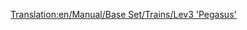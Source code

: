 [[Translation:en/Manual/Base Set/Trains/Lev3 'Pegasus']]
{{it/Manuale/Set base/Treni/StatLocomotive|Image=[[File:en/Manual/Base Set/Trains/Lev3pegasus.png]]
|Nome=Lev3 "Pegasus"
|Costo=192.186
|Velocità=482
|Peso=130 
|Potenza=11.186
|Motore=
|Rotaia=3
|Annuale=7.142
|Progettata=2035
|Vita=20
|Clima=
*Temperato
*Subartico
*Subtropicale  
|Descrizione=Anche se è il secondo treno più veloce e il più veloce treno a motrice singola del gioco, non è molto più veloce del Lev2 ed i Lev4 saranno probabilmente rilasciati prima di aver completato l'upgrade della flotta ai Lev3. Quindi è meglio saltare questo treno per aspettare l'uscita del Lev4.
|Real-life=Nessun equivalente del mondo reale è stato trovato per questo treno. Forse tra qualche anno, quando MagLev sarà diventata una tecnologia consolidata, potresti inserire qui un motore MagLev di terza generazione.
}}